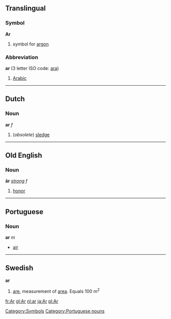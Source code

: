 ==Translingual==
===Symbol===
'''Ar'''

# {{chemistry}} symbol for [[argon]]
[[Category:Symbols]]

===Abbreviation===
'''ar''' (3 letter ISO code: [[ara]])

# [[Arabic]]

----

==Dutch==
===Noun===
'''ar''' ''f''

#(''obsolete'') [[sledge]]

----
==Old English==
===Noun===
'''ār''' ''[[Wiktionary Appendix:Old English strong declension|strong]] f''

#[[honor]]
----

==Portuguese==
===Noun===
'''ar''' ''m''

* [[air]]

[[Category:Portuguese nouns]]
----

==Swedish==
'''ar'''

# [[are]], measurement of [[area]]. Equals 100 m<sup>2</sup>

[[fr:Ar]]
[[gl:Ar]]
[[nl:ar]]
[[ja:Ar]]
[[pl:Ar]]